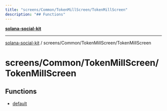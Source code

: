 ```yaml
---
title: "screens/Common/TokenMillScreen/TokenMillScreen"
description: "## Functions"
---
```


[**solana-social-kit**](../../../../README.mdx)

***

[solana-social-kit](../../../../README.mdx) / screens/Common/TokenMillScreen/TokenMillScreen

# screens/Common/TokenMillScreen/TokenMillScreen

## Functions

- [default](functions/default.mdx)
